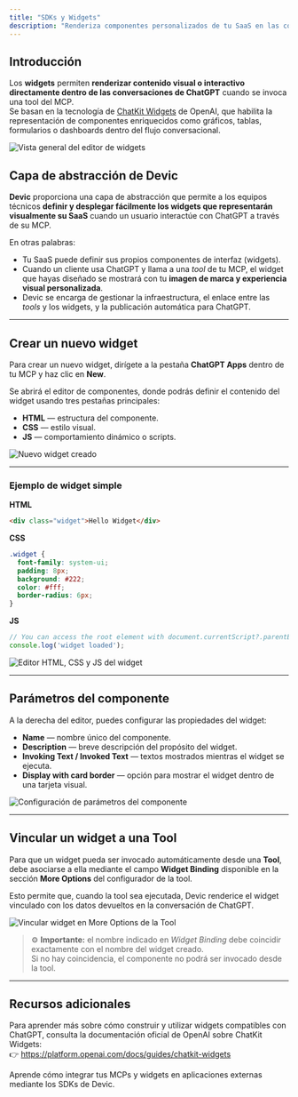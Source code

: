 ```yaml
---
title: "SDKs y Widgets"
description: "Renderiza componentes personalizados de tu SaaS en las conversaciones con ChatGPT mediante widgets integrados."
---
```


## Introducción

Los **widgets** permiten **renderizar contenido visual o interactivo directamente dentro de las conversaciones de ChatGPT** cuando se invoca una tool del MCP.\
Se basan en la tecnología de [ChatKit Widgets](https://platform.openai.com/docs/guides/chatkit-widgets) de OpenAI, que habilita la representación de componentes enriquecidos como gráficos, tablas, formularios o dashboards dentro del flujo conversacional.

![Vista general del editor de widgets](/chatgpt-widget.png)

## Capa de abstracción de Devic

**Devic** proporciona una capa de abstracción que permite a los equipos técnicos **definir y desplegar fácilmente los widgets que representarán visualmente su SaaS** cuando un usuario interactúe con ChatGPT a través de su MCP.

En otras palabras:

- Tu SaaS puede definir sus propios componentes de interfaz (widgets).
- Cuando un cliente usa ChatGPT y llama a una _tool_ de tu MCP, el widget que hayas diseñado se mostrará con tu **imagen de marca y experiencia visual personalizada**.
- Devic se encarga de gestionar la infraestructura, el enlace entre las _tools_ y los widgets, y la publicación automática para ChatGPT.

---

## Crear un nuevo widget

Para crear un nuevo widget, dirígete a la pestaña **ChatGPT Apps** dentro de tu MCP y haz clic en **New**.

Se abrirá el editor de componentes, donde podrás definir el contenido del widget usando tres pestañas principales:

- **HTML** — estructura del componente.
- **CSS** — estilo visual.
- **JS** — comportamiento dinámico o scripts.

![Nuevo widget creado](/html-css-js.png)

---

### Ejemplo de widget simple

**HTML**

```html
<div class="widget">Hello Widget</div>
```

**CSS**

```css
.widget {
  font-family: system-ui;
  padding: 8px;
  background: #222;
  color: #fff;
  border-radius: 6px;
}
```

**JS**

```js
// You can access the root element with document.currentScript?.parentElement
console.log('widget loaded');
```

![Editor HTML, CSS y JS del widget](/css-detail.png)

---

## Parámetros del componente

A la derecha del editor, puedes configurar las propiedades del widget:

- **Name** — nombre único del componente.
- **Description** — breve descripción del propósito del widget.
- **Invoking Text / Invoked Text** — textos mostrados mientras el widget se ejecuta.
- **Display with card border** — opción para mostrar el widget dentro de una tarjeta visual.

![Configuración de parámetros del componente](/widget-details.png)

---

## Vincular un widget a una Tool

Para que un widget pueda ser invocado automáticamente desde una **Tool**, debe asociarse a ella mediante el campo **Widget Binding** disponible en la sección **More Options** del configurador de la tool.

Esto permite que, cuando la tool sea ejecutada, Devic renderice el widget vinculado con los datos devueltos en la conversación de ChatGPT.

![Vincular widget en More Options de la Tool](/widget-tool-selection.png)

> ⚙️ **Importante:** el nombre indicado en _Widget Binding_ debe coincidir exactamente con el nombre del widget creado.\
> Si no hay coincidencia, el componente no podrá ser invocado desde la tool.

---

## Recursos adicionales

Para aprender más sobre cómo construir y utilizar widgets compatibles con ChatGPT, consulta la documentación oficial de OpenAI sobre ChatKit Widgets:\
👉 https://platform.openai.com/docs/guides/chatkit-widgets

<Card title="Siguiente paso" icon="code" href="/devic/mcps/my-mcps/integration-with-llms">
  Aprende cómo integrar tus MCPs y widgets en aplicaciones externas mediante los SDKs de Devic.
</Card>